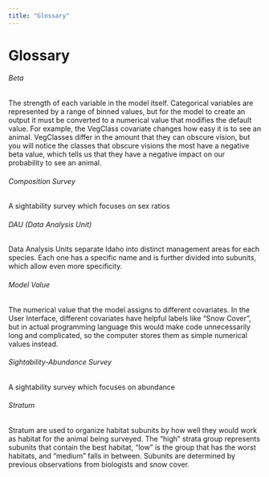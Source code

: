 ```yaml
--- 
title: "Glossary"
---
```


# Glossary {#gl}

###### Beta {#gl-beta -}
The strength of each variable in the model itself. Categorical variables are represented by a range of binned values, but for the model to create an output it must be converted to a numerical value that modifies the default value. For example, the VegClass covariate changes how easy it is to see an animal. VegClasses differ in the amount that they can obscure vision, but you will notice the classes that obscure visions the most have a negative beta value, which tells us that they have a negative impact on our probability to see an animal.

###### Composition Survey {#gl-comp -}
A sightability survey which focuses on sex ratios

###### DAU (Data Analysis Unit) {#gl-dau -}
Data Analysis Units separate Idaho into distinct management areas for each species. Each one has a specific name and is further divided into subunits, which allow even more specificity.

###### Model Value {#gl-modelv -}
The numerical value that the model assigns to different covariates. In the User Interface, different covariates have helpful labels like "Snow Cover", but in actual programming language this would make code unnecessarily long and complicated, so the computer stores them as simple numerical values instead.

###### Sightability-Abundance Survey {#gl-sightabundance -}
A sightability survey which focuses on abundance

###### Stratum {#gl-stratum -}
Stratum are used to organize habitat subunits by how well they would work as habitat for the animal being surveyed. The “high” strata group represents subunits that contain the best habitat, “low” is the group that has the worst habitats, and “medium” falls in between. Subunits are determined by previous observations from biologists and snow cover.